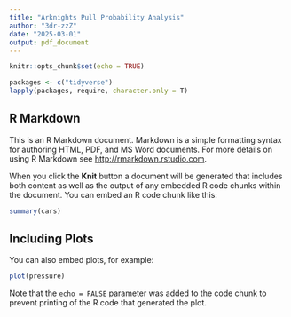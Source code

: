 ```yaml
---
title: "Arknights Pull Probability Analysis"
author: "3dr-zzZ"
date: "2025-03-01"
output: pdf_document
---
```


```r
knitr::opts_chunk$set(echo = TRUE)

packages <- c("tidyverse")
lapply(packages, require, character.only = T)
```

## R Markdown

This is an R Markdown document. Markdown is a simple formatting syntax for authoring HTML, PDF, and MS Word documents. For more details on using R Markdown see <http://rmarkdown.rstudio.com>.

When you click the **Knit** button a document will be generated that includes both content as well as the output of any embedded R code chunks within the document. You can embed an R code chunk like this:

```r
summary(cars)
```

## Including Plots

You can also embed plots, for example:

```r
plot(pressure)
```

Note that the `echo = FALSE` parameter was added to the code chunk to prevent printing of the R code that generated the plot.
